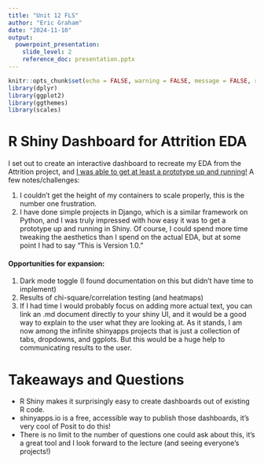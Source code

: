 ```yaml
---
title: "Unit 12 FLS"
author: "Eric Graham"
date: "2024-11-10"
output: 
  powerpoint_presentation:
    slide_level: 2
    reference_doc: presentation.pptx
---
```


```r
knitr::opts_chunk$set(echo = FALSE, warning = FALSE, message = FALSE, results = "hide")
library(dplyr)
library(ggplot2)
library(ggthemes)
library(scales)
```

# R Shiny Dashboard for Attrition EDA

I set out to create an interactive dashboard to recreate my EDA from the Attrition project, and [I was able to get at least a prototype up and running!](https://6cehs1-eric-graham.shinyapps.io/attrition-eda/) A few notes/challenges:

1. I couldn't get the height of my containers to scale properly, this is the number one frustration.
2. I have done simple projects in Django, which is a similar framework on Python, and I was truly impressed with how easy it was to get a prototype up and running in Shiny. Of course, I could spend more time tweaking the aesthetics than I spend on the actual EDA, but at some point I had to say "This is Version 1.0."

#### Opportunities for expansion:

1. Dark mode toggle (I found documentation on this but didn't have time to implement)
2. Results of chi-square/correlation testing (and heatmaps)
3. If I had time I would probably focus on adding more actual text, you can link an .md document directly to your shiny UI, and it would be a good way to explain to the user what they are looking at. As it stands, I am now among the infinite shinyapps projects that is just a collection of tabs, dropdowns, and ggplots. But this would be a huge help to communicating results to the user.

# Takeaways and Questions

* R Shiny makes it surprisingly easy to create dashboards out of existing R code.
* shinyapps.io is a free, accessible way to publish those dashboards, it's very cool of Posit to do this!
* There is no limit to the number of questions one could ask about this, it's a great tool and I look forward to the lecture (and seeing everyone's projects!)